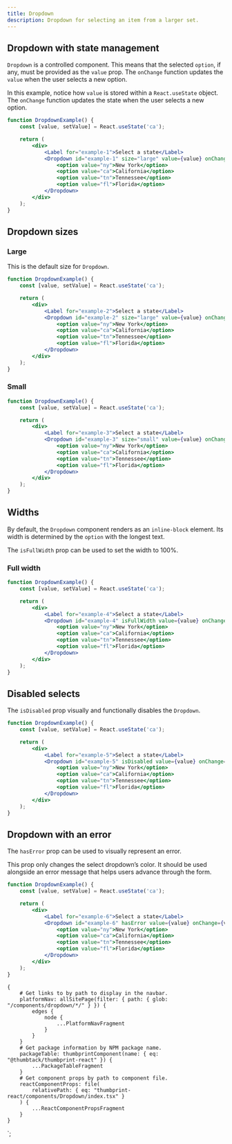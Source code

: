 ```yaml
---
title: Dropdown
description: Dropdown for selecting an item from a larger set.
---
```



<ComponentHeader data={props.data} />

## Dropdown with state management

`Dropdown` is a controlled component. This means that the selected `option`, if any, must be provided as the `value` prop. The `onChange` function updates the `value` when the user selects a new option.

In this example, notice how `value` is stored within a `React.useState` object. The `onChange` function updates the state when the user selects a new option.

```jsx
function DropdownExample() {
    const [value, setValue] = React.useState('ca');

    return (
        <div>
            <Label for="example-1">Select a state</Label>
            <Dropdown id="example-1" size="large" value={value} onChange={v => setValue(v)}>
                <option value="ny">New York</option>
                <option value="ca">California</option>
                <option value="tn">Tennessee</option>
                <option value="fl">Florida</option>
            </Dropdown>
        </div>
    );
}
```

## Dropdown sizes

### Large

This is the default size for `Dropdown`.

```jsx
function DropdownExample() {
    const [value, setValue] = React.useState('ca');

    return (
        <div>
            <Label for="example-2">Select a state</Label>
            <Dropdown id="example-2" size="large" value={value} onChange={v => setValue(v)}>
                <option value="ny">New York</option>
                <option value="ca">California</option>
                <option value="tn">Tennessee</option>
                <option value="fl">Florida</option>
            </Dropdown>
        </div>
    );
}
```

### Small

```jsx
function DropdownExample() {
    const [value, setValue] = React.useState('ca');

    return (
        <div>
            <Label for="example-3">Select a state</Label>
            <Dropdown id="example-3" size="small" value={value} onChange={v => setValue(v)}>
                <option value="ny">New York</option>
                <option value="ca">California</option>
                <option value="tn">Tennessee</option>
                <option value="fl">Florida</option>
            </Dropdown>
        </div>
    );
}
```

## Widths

By default, the `Dropdown` component renders as an `inline-block` element. Its width is determined by the `option` with the longest text.

The `isFullWidth` prop can be used to set the width to 100%.

### Full width

```jsx
function DropdownExample() {
    const [value, setValue] = React.useState('ca');

    return (
        <div>
            <Label for="example-4">Select a state</Label>
            <Dropdown id="example-4" isFullWidth value={value} onChange={v => setValue(v)}>
                <option value="ny">New York</option>
                <option value="ca">California</option>
                <option value="tn">Tennessee</option>
                <option value="fl">Florida</option>
            </Dropdown>
        </div>
    );
}
```

## Disabled selects

The `isDisabled` prop visually and functionally disables the `Dropdown`.

```jsx
function DropdownExample() {
    const [value, setValue] = React.useState('ca');

    return (
        <div>
            <Label for="example-5">Select a state</Label>
            <Dropdown id="example-5" isDisabled value={value} onChange={v => setValue(v)}>
                <option value="ny">New York</option>
                <option value="ca">California</option>
                <option value="tn">Tennessee</option>
                <option value="fl">Florida</option>
            </Dropdown>
        </div>
    );
}
```

## Dropdown with an error

The `hasError` prop can be used to visually represent an error.

This prop only changes the select dropdown’s color. It should be used alongside an error message that helps users advance through the form.

```jsx
function DropdownExample() {
    const [value, setValue] = React.useState('ca');

    return (
        <div>
            <Label for="example-6">Select a state</Label>
            <Dropdown id="example-6" hasError value={value} onChange={v => setValue(v)}>
                <option value="ny">New York</option>
                <option value="ca">California</option>
                <option value="tn">Tennessee</option>
                <option value="fl">Florida</option>
            </Dropdown>
        </div>
    );
}
```

<ComponentFooter data={props.data} />

    {
        # Get links to by path to display in the navbar.
        platformNav: allSitePage(filter: { path: { glob: "/components/dropdown/*/" } }) {
            edges {
                node {
                    ...PlatformNavFragment
                }
            }
        }
        # Get package information by NPM package name.
        packageTable: thumbprintComponent(name: { eq: "@thumbtack/thumbprint-react" }) {
            ...PackageTableFragment
        }
        # Get component props by path to component file.
        reactComponentProps: file(
            relativePath: { eq: "thumbprint-react/components/Dropdown/index.tsx" }
        ) {
            ...ReactComponentPropsFragment
        }
    }
`;
